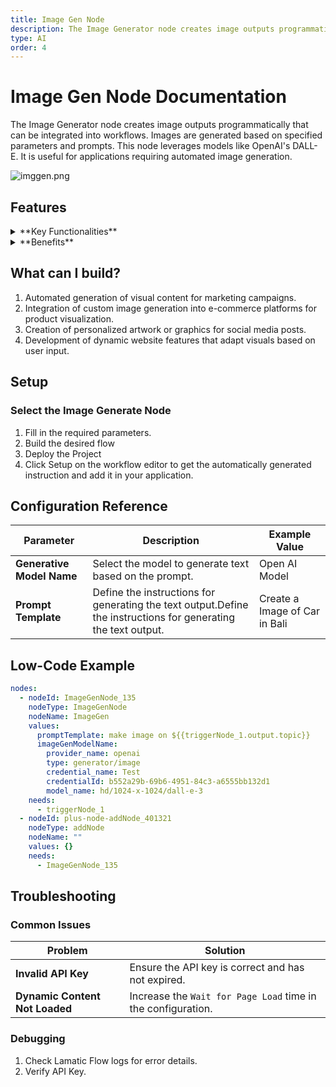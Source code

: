 ```yaml
---
title: Image Gen Node
description: The Image Generator node creates image outputs programmatically that can be integrated into workflows.
type: AI
order: 4
---
```


# Image Gen Node Documentation

The Image Generator node creates image outputs programmatically that can be integrated into workflows. Images are generated based on specified parameters and prompts. This node leverages models like OpenAI's DALL-E. It is useful for applications requiring automated image generation.

![imggen.png](./img/imggen/imggen.png)

## Features

<details>
  <summary>**Key Functionalities**</summary>

1. **Generative Images**: Allows users to select credentials for their preferred generative model, ensuring flexibility and compatibility with various LLMs.

1. **Customizable Prompts**: Features a field for creating prompt templates, enabling tailored input for specific use cases.
</details>

<details>
  <summary>**Benefits**</summary>

1. **Flexibility**: Supports integration with multiple LLMs, allowing users to utilize different models based on their specific needs and use cases.

1. **User-Centric Design**: Provides intuitive interfaces for prompt customization and system prompt definition, making it accessible to both beginners and advanced users.
</details>

## What can I build?

1. Automated generation of visual content for marketing campaigns.
1. Integration of custom image generation into e-commerce platforms for product visualization.
1. Creation of personalized artwork or graphics for social media posts.
1. Development of dynamic website features that adapt visuals based on user input.

## Setup

### Select the Image Generate Node

1. Fill in the required parameters.
1. Build the desired flow
1. Deploy the Project
1. Click Setup on the workflow editor to get the automatically generated instruction and add it in your application.

## Configuration Reference

| **Parameter**             | **Description**                                                                                                | **Example Value**             |
| ------------------------- | -------------------------------------------------------------------------------------------------------------- | ----------------------------- |
| **Generative Model Name** | Select the model to generate text based on the prompt.                                                         | Open AI Model                 |
| **Prompt Template**       | Define the instructions for generating the text output.Define the instructions for generating the text output. | Create a Image of Car in Bali |

## Low-Code Example

```yaml
nodes:
  - nodeId: ImageGenNode_135
    nodeType: ImageGenNode
    nodeName: ImageGen
    values:
      promptTemplate: make image on ${{triggerNode_1.output.topic}}
      imageGenModelName:
        provider_name: openai
        type: generator/image
        credential_name: Test
        credentialId: b552a29b-69b6-4951-84c3-a6555bb132d1
        model_name: hd/1024-x-1024/dall-e-3
    needs:
      - triggerNode_1
  - nodeId: plus-node-addNode_401321
    nodeType: addNode
    nodeName: ""
    values: {}
    needs:
      - ImageGenNode_135
```

## Troubleshooting

### Common Issues

| **Problem**                    | **Solution**                                                 |
| ------------------------------ | ------------------------------------------------------------ |
| **Invalid API Key**            | Ensure the API key is correct and has not expired.           |
| **Dynamic Content Not Loaded** | Increase the `Wait for Page Load` time in the configuration. |

### Debugging

1. Check Lamatic Flow logs for error details.
1. Verify API Key.
